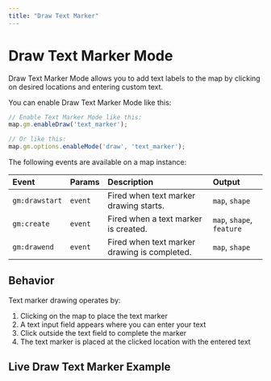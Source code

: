 ```yaml
---
title: "Draw Text Marker"
---
```


# Draw Text Marker Mode

Draw Text Marker Mode allows you to add text labels to the map by clicking on desired locations and entering custom text.

You can enable Draw Text Marker Mode like this:

```js
// Enable Text Marker Mode like this:
map.gm.enableDraw('text_marker');

// Or like this:
map.gm.options.enableMode('draw', 'text_marker');
```

The following events are available on a map instance:

| Event           | Params | Description                                      | Output                    |
| :-------------- | :----- | :----------------------------------------------- |:--------------------------|
| `gm:drawstart`  | `event`| Fired when text marker drawing starts.           | `map`, `shape`            |
| `gm:create`     | `event`| Fired when a text marker is created.             | `map`, `shape`, `feature` |
| `gm:drawend`    | `event`| Fired when text marker drawing is completed.     | `map`, `shape`            |


## Behavior

Text marker drawing operates by:
1. Clicking on the map to place the text marker
2. A text input field appears where you can enter your text
3. Click outside the text field to complete the marker
4. The text marker is placed at the clicked location with the entered text

## Live Draw Text Marker Example

<BrowserOnlyGmMap
  gmOptions={drawTextMarkerOptions} />

